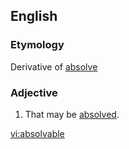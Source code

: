 ==English==

===Etymology===
Derivative of [[absolve]]
===Adjective===
{{infl|en|adjective}}

#That may be [[absolve]]d.

[[vi:absolvable]]
